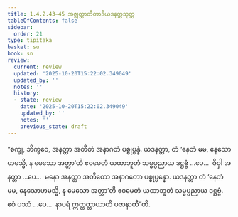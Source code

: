 ```yaml
---
title: 1.4.2.43–45 အဇ္ဈတ္တာတီတာဒိယဒနတ္တသုတ္တ
tableOfContents: false
sidebar:
  order: 21
type: tipitaka
basket: su
book: sn
review:
  current: review
  updated: '2025-10-20T15:22:02.349049'
  updated_by: ''
  notes: ''
  history:
  - state: review
    date: '2025-10-20T15:22:02.349049'
    updated_by: ''
    notes: ''
    previous_state: draft
---
```



<DynamicBreadcrumb />


<ReviewStatus review={frontmatter.review} showDetails={true} />

<HypothesisAnnotation frontmatter={frontmatter} />

<Division number="210–212" book="sn" e="ch" v="18" p="309">

<Paragraph number="910" book="sn">
“စက္ခု, ဘိက္ခဝေ, အနတ္တာ အတီတံ အနာဂတံ ပစ္စုပ္ပန္နံ. ယဒနတ္တာ, တံ ‘နေတံ မမ, နေသောဟမသ္မိ, န မေသော အတ္တာ’တိ ဧဝမေတံ ယထာဘူတံ သမ္မပ္ပညာယ ဒဋ္ဌဗ္ဗံ …ပေ…  ဇိဝှါ အနတ္တာ …ပေ…  မနော အနတ္တာ အတီတော အနာဂတော ပစ္စုပ္ပန္နော. ယဒနတ္တာ တံ ‘နေတံ မမ, နေသောဟမသ္မိ, န မေသော အတ္တာ’တိ ဧဝမေတံ ယထာဘူတံ သမ္မပ္ပညာယ ဒဋ္ဌဗ္ဗံ. ဧဝံ ပဿံ …ပေ…  နာပရံ ဣတ္ထတ္တာယာတိ ပဇာနာတီ”တိ.
</Paragraph>
</Division>